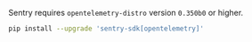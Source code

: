 <Alert>

Sentry requires `opentelemetry-distro` version `0.350b0` or higher.

</Alert>

```bash
pip install --upgrade 'sentry-sdk[opentelemetry]'
```
